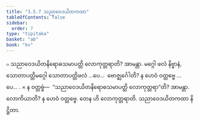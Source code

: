 ```yaml
---
title: "3.5.7 သညာဝေဒယိတကထာ"
tableOfContents: false
sidebar:
  order: 7
type: "tipitaka"
basket: "ab"
book: "kv"
---
```



<DynamicBreadcrumb />

<Division number="728" book="kv" e="ch" v="32" p="374">

<Paragraph number="2314" book="kv">
๐ သညာဝေဒယိတနိရောဓသမာပတ္တိ လောကုတ္တရာတိ? အာမန္တာ. မဂ္ဂေါ ဖလံ နိဗ္ဗာနံ, သောတာပတ္တိမဂ္ဂေါ သောတာပတ္တိဖလံ …ပေ…  ဗောဇ္ဈင်္ဂေါတိ? န ဟေဝံ ဝတ္တဗ္ဗေ …ပေ… .
</Paragraph>

</Division>
<Division number="729" book="kv" e="ch" v="32" p="374">

<Paragraph number="2315" book="kv">
× န ဝတ္တဗ္ဗံ—  “သညာဝေဒယိတနိရောဓသမာပတ္တိ လောကုတ္တရာ”တိ? အာမန္တာ. လောကိယာတိ? န ဟေဝံ ဝတ္တဗ္ဗေ. တေန ဟိ လောကုတ္တရာတိ.

</Paragraph>
</Division>

<Paragraph number="2316" type="center" book="kv">
သညာဝေဒယိတကထာ နိဋ္ဌိတာ.
</Paragraph>